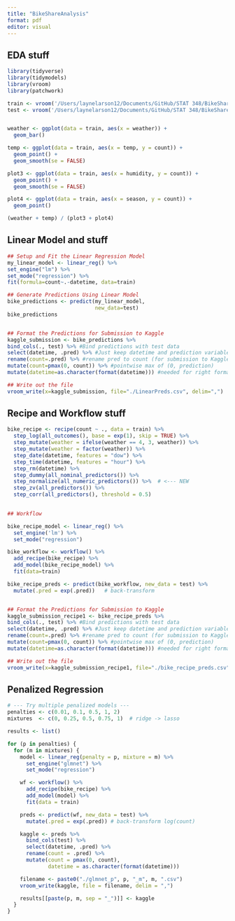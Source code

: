 ```yaml
---
title: "BikeShareAnalysis"
format: pdf
editor: visual
---
```


## EDA stuff

```r
library(tidyverse)
library(tidymodels)
library(vroom)
library(patchwork)

train <- vroom('/Users/laynelarson12/Documents/GitHub/STAT 348/BikeShare/train.csv') %>% select(-casual, -registered)
test <- vroom('/Users/laynelarson12/Documents/GitHub/STAT 348/BikeShare/test.csv') 


weather <- ggplot(data = train, aes(x = weather)) +
  geom_bar()

temp <- ggplot(data = train, aes(x = temp, y = count)) +
  geom_point() +
  geom_smooth(se = FALSE)

plot3 <- ggplot(data = train, aes(x = humidity, y = count)) +
  geom_point() +
  geom_smooth(se = FALSE)

plot4 <- ggplot(data = train, aes(x = season, y = count)) +
  geom_point()

(weather + temp) / (plot3 + plot4)
```

## Linear Model and stuff

```r

## Setup and Fit the Linear Regression Model
my_linear_model <- linear_reg() %>% 
set_engine("lm") %>%
set_mode("regression") %>% 
fit(formula=count~.-datetime, data=train)

## Generate Predictions Using Linear Model
bike_predictions <- predict(my_linear_model,
                            new_data=test) 
bike_predictions 


## Format the Predictions for Submission to Kaggle
kaggle_submission <- bike_predictions %>%
bind_cols(., test) %>% #Bind predictions with test data
select(datetime, .pred) %>% #Just keep datetime and prediction variables
rename(count=.pred) %>% #rename pred to count (for submission to Kaggle)
mutate(count=pmax(0, count)) %>% #pointwise max of (0, prediction)
mutate(datetime=as.character(format(datetime))) #needed for right format to Kaggle

## Write out the file
vroom_write(x=kaggle_submission, file="./LinearPreds.csv", delim=",")
```

## Recipe and Workflow stuff

```r

bike_recipe <- recipe(count ~ ., data = train) %>%
  step_log(all_outcomes(), base = exp(1), skip = TRUE) %>%
  step_mutate(weather = ifelse(weather == 4, 3, weather)) %>%
  step_mutate(weather = factor(weather)) %>%
  step_date(datetime, features = "dow") %>%
  step_time(datetime, features = "hour") %>%
  step_rm(datetime) %>%
  step_dummy(all_nominal_predictors()) %>%
  step_normalize(all_numeric_predictors()) %>%  # <--- NEW
  step_zv(all_predictors()) %>%
  step_corr(all_predictors(), threshold = 0.5)
  

## Workflow

bike_recipe_model <- linear_reg() %>%
  set_engine('lm') %>%
  set_mode("regression")

bike_workflow <- workflow() %>%
  add_recipe(bike_recipe) %>%
  add_model(bike_recipe_model) %>%
  fit(data=train)

bike_recipe_preds <- predict(bike_workflow, new_data = test) %>%
  mutate(.pred = exp(.pred))   # back-transform


## Format the Predictions for Submission to Kaggle
kaggle_submission_recipe1 <- bike_recipe_preds %>%
bind_cols(., test) %>% #Bind predictions with test data
select(datetime, .pred) %>% #Just keep datetime and prediction variables
rename(count=.pred) %>% #rename pred to count (for submission to Kaggle)
mutate(count=pmax(0, count)) %>% #pointwise max of (0, prediction)
mutate(datetime=as.character(format(datetime))) #needed for right format to Kaggle

## Write out the file
vroom_write(x=kaggle_submission_recipe1, file="./bike_recipe_preds.csv", delim=",")
```

## 

## Penalized Regression

```r

# --- Try multiple penalized models ---
penalties <- c(0.01, 0.1, 0.5, 1, 2)
mixtures  <- c(0, 0.25, 0.5, 0.75, 1)  # ridge -> lasso

results <- list()

for (p in penalties) {
  for (m in mixtures) {
    model <- linear_reg(penalty = p, mixture = m) %>%
      set_engine("glmnet") %>%
      set_mode("regression")

    wf <- workflow() %>%
      add_recipe(bike_recipe) %>%
      add_model(model) %>%
      fit(data = train)

    preds <- predict(wf, new_data = test) %>%
      mutate(.pred = exp(.pred)) # back-transform log(count)

    kaggle <- preds %>%
      bind_cols(test) %>%
      select(datetime, .pred) %>%
      rename(count = .pred) %>%
      mutate(count = pmax(0, count),
             datetime = as.character(format(datetime)))

    filename <- paste0("./glmnet_p", p, "_m", m, ".csv")
    vroom_write(kaggle, file = filename, delim = ",")

    results[[paste(p, m, sep = "_")]] <- kaggle
  }
}

```
